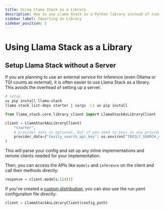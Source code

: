 ```yaml
---
title: Using Llama Stack as a Library
description: How to use Llama Stack as a Python library instead of running a server
sidebar_label: Importing as Library
sidebar_position: 5
---
```

# Using Llama Stack as a Library

## Setup Llama Stack without a Server
If you are planning to use an external service for Inference (even Ollama or TGI counts as external), it is often easier to use Llama Stack as a library.
This avoids the overhead of setting up a server.
```bash
# setup
uv pip install llama-stack
llama stack list-deps starter | xargs -L1 uv pip install
```

```python
from llama_stack.core.library_client import LlamaStackAsLibraryClient

client = LlamaStackAsLibraryClient(
    "starter",
    # provider_data is optional, but if you need to pass in any provider specific data, you can do so here.
    provider_data={"tavily_search_api_key": os.environ["TAVILY_SEARCH_API_KEY"]},
)
```

This will parse your config and set up any inline implementations and remote clients needed for your implementation.

Then, you can access the APIs like `models` and `inference` on the client and call their methods directly:

```python
response = client.models.list()
```

If you've created a [custom distribution](./building_distro), you can also use the run.yaml configuration file directly:

```python
client = LlamaStackAsLibraryClient(config_path)
```
